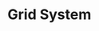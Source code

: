 
<style>{`
.grid-class {
    height: 50rem
}

.container {
    display: flex;
    justify-content: center;
    align-items: center;
}

.fraction-size {
    height: 30rem
}
`}</style>

<Meta title="Components/Intro"/>

# Grid System
